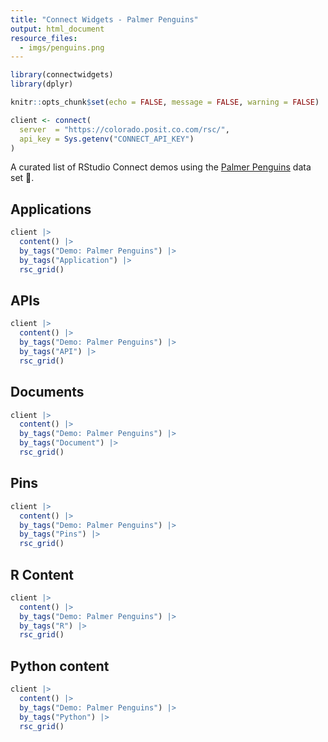 ```yaml
---
title: "Connect Widgets - Palmer Penguins"
output: html_document
resource_files:
  - imgs/penguins.png
---
```


```r
library(connectwidgets)
library(dplyr)

knitr::opts_chunk$set(echo = FALSE, message = FALSE, warning = FALSE)

client <- connect(
  server  = "https://colorado.posit.co.com/rsc/",
  api_key = Sys.getenv("CONNECT_API_KEY")
)
```

A curated list of RStudio Connect demos using the [Palmer Penguins](https://allisonhorst.github.io/palmerpenguins/) data set 🐧.


## Applications

```r
client |> 
  content() |> 
  by_tags("Demo: Palmer Penguins") |> 
  by_tags("Application") |> 
  rsc_grid()
```

## APIs

```r
client |> 
  content() |> 
  by_tags("Demo: Palmer Penguins") |> 
  by_tags("API") |> 
  rsc_grid()
```

## Documents

```r
client |> 
  content() |> 
  by_tags("Demo: Palmer Penguins") |> 
  by_tags("Document") |> 
  rsc_grid()
```

## Pins

```r
client |> 
  content() |> 
  by_tags("Demo: Palmer Penguins") |> 
  by_tags("Pins") |> 
  rsc_grid()
```

## R Content

```r
client |> 
  content() |> 
  by_tags("Demo: Palmer Penguins") |> 
  by_tags("R") |> 
  rsc_grid()
```

## Python content

```r
client |> 
  content() |> 
  by_tags("Demo: Palmer Penguins") |> 
  by_tags("Python") |> 
  rsc_grid()
```
